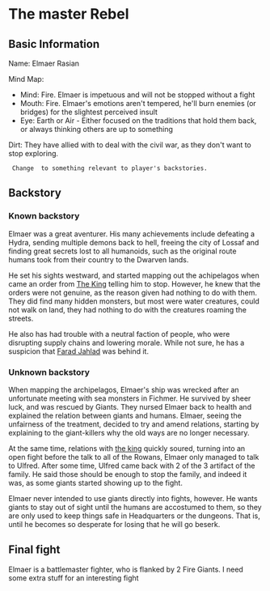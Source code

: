 = The master Rebel =

== Basic Information ==

Name: Elmaer Rasian

Mind Map:
* Mind: Fire. Elmaer is impetuous and will not be stopped without a fight
* Mouth: Fire. Elmaer's emotions aren't tempered, he'll burn enemies (or bridges) for the slightest perceived insult
* Eye: Earth or Air - Either focused on the traditions that hold them back, or always thinking others are up to something

Dirt: They have allied with <enemy> to deal with the civil war, as they don't want to stop exploring.
  Change <enemy> to something relevant to player's backstories.

== Backstory ==

=== Known backstory ===

Elmaer was a great aventurer. His many achievements include defeating a Hydra, sending multiple demons back to hell, freeing the city of Lossaf and finding great secrets lost to all humanoids, such as the original route humans took from their country to the Dwarven lands.

He set his sights westward, and started mapping out the achipelagos when came an order from [[king.wiki|The King]] telling him to stop. However, he knew that the orders were not genuine, as the reason given had nothing to do with them. They did find many hidden monsters, but most were water creatures, could not walk on land, they had nothing to do with the creatures roaming the streets.

He also has had trouble with a neutral faction of people, who were disrupting supply chains and lowering morale. While not sure, he has a suspicion that [[neutral.wiki|Farad Jahlad]] was behind it.

=== Unknown backstory ===

When mapping the archipelagos, Elmaer's ship was wrecked after an unfortunate meeting with sea monsters in Fichmer. He survived by sheer luck, and was rescued by Giants. They nursed Elmaer back to health and explained the relation between giants and humans. Elmaer, seeing the unfairness of the treatment, decided to try and amend relations, starting by explaining to the giant-killers why the old ways are no longer necessary.

At the same time, relations with [[king.wiki|the king]] quickly soured, turning into an open fight before the talk to all of the Rowans, Elmaer only managed to talk to Ulfred. After some time, Ulfred came back with 2 of the 3 artifact of the family. He said those should be enough to stop the family, and indeed it was, as some giants started showing up to the fight.

Elmaer never intended to use giants directly into fights, however. He wants giants to stay out of sight until the humans are accostumed to them, so they are only used to keep things safe in Headquarters or the dungeons. That is, until he becomes so desperate for losing that he will go beserk.

== Final fight ==

Elmaer is a battlemaster fighter, who is flanked by 2 Fire Giants. I need some extra stuff for an interesting fight
